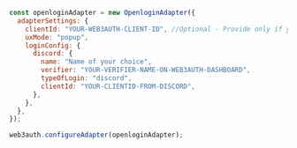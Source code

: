 ```js
const openloginAdapter = new OpenloginAdapter({
  adapterSettings: {
    clientId: "YOUR-WEB3AUTH-CLIENT-ID", //Optional - Provide only if you haven't provided it in the Web3Auth Instantiation Code
    uxMode: "popup",
    loginConfig: {
      discord: {
        name: "Name of your choice",
        verifier: "YOUR-VERIFIER-NAME-ON-WEB3AUTH-DASHBOARD",
        typeOfLogin: "discord",
        clientId: "YOUR-CLIENTID-FROM-DISCORD",
      },
    },
  },
});

web3auth.configureAdapter(openloginAdapter);
```
